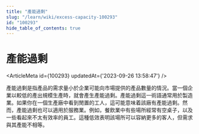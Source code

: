 ```yaml
---
title: "產能過剩"
slug: "/learn/wiki/excess-capacity-100293"
id: "100293"
hide_table_of_contents: true
---
```



# 產能過剩

<ArticleMeta id={100293} updatedAt={'2023-09-26 13:58:47'} />
<div className='border-solid border-b border-t-0 my-4 border-[var(--ifm-color-gray-300)]' />

產能過剩是指產品的需求量小於企業可能向市場提供的產品數量的情況。當一個企業以較低的產出規模生產時，就會產生產能過剩。產能過剩這一術語通常用於製造業。如果你在一個生產廠中看到閒置的工人，這可能意味着該廠有產能過剩。然而，產能過剩也可以適用於服務業。例如，餐飲業中有些場所經常有空桌子，以及一些看起來不太有效率的員工。這種低效表明該場所可以容納更多的客人，但需求與其產能不相等。
